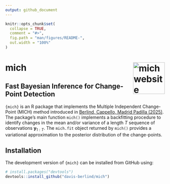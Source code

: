 ```yaml
---
output: github_document
---
```


<!-- README.md is generated from README.Rmd. Please edit that file -->

```r
knitr::opts_chunk$set(
  collapse = TRUE,
  comment = "#>",
  fig.path = "man/figures/README-",
  out.width = "100%"
)
```

# mich <a href="https://davis-berlind.github.io/mich/"><img src="man/figures/logo.png" align="right" height="100" alt="mich website" /></a>

## Fast Bayesian Inference for Change-Point Detection 

<!-- badges: start -->
<!-- badges: end -->

`{mich}` is an R package that implements the Multiple Independent Change-Point 
(MICH) method introduced in [Berlind, Cappello, Madrid Padilla (2025)](https://arxiv.org/abs/2507.01558). 
The package's main function `mich()` implements a backfitting 
procedure to identify changes in the mean and/or variance of a length $T$ 
sequence of observations $\mathbf{y}_{1:T}$. The `mich.fit` object returned by 
`mich()` provides a variational approximation to the posterior distribution of 
the change-points.

## Installation

The development version of `{mich}` can be installed from GitHub using:

```r
# install.packages("devtools")
devtools::install_github("davis-berlind/mich")
```


